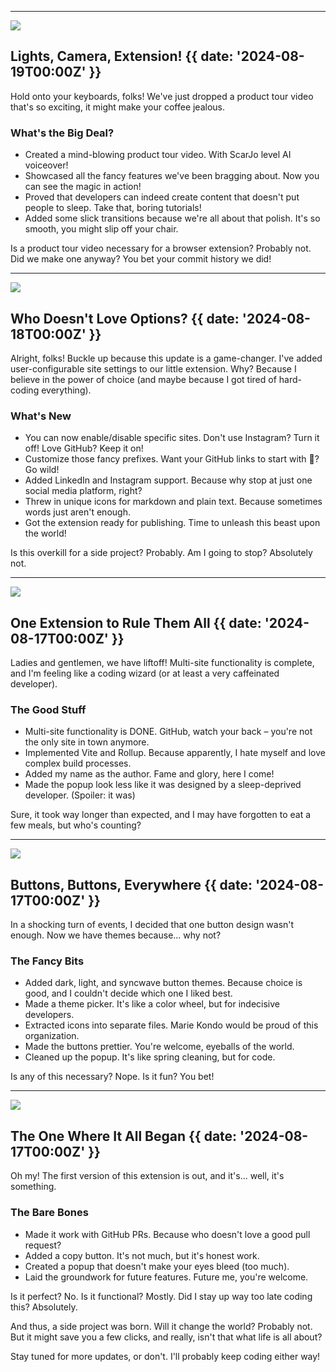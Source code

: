 

---

[![](@/images/product-tour-video.png)](https://www.youtube.com/watch?v=CCF5vnF3Dmw)

## Lights, Camera, Extension! {{ date: '2024-08-19T00:00Z' }}

Hold onto your keyboards, folks! We've just dropped a product tour video that's so exciting, it might make your coffee jealous.

### <SparkleIcon /> What's the Big Deal?

- Created a mind-blowing product tour video. With ScarJo level AI voiceover! 
- Showcased all the fancy features we've been bragging about. Now you can see the magic in action!
- Proved that developers can indeed create content that doesn't put people to sleep. Take that, boring tutorials!
- Added some slick transitions because we're all about that polish. It's so smooth, you might slip off your chair.

Is a product tour video necessary for a browser extension? Probably not. Did we make one anyway? You bet your commit history we did!

<div className="flex justify-center items-center">
    <YouTubeVideoButton videoUrl="https://www.youtube.com/watch?v=CCF5vnF3Dmw" />
</div>

---

![](@/images/user-configurable-site-configs.png)

## Who Doesn't Love Options? {{ date: '2024-08-18T00:00Z' }}

Alright, folks! Buckle up because this update is a game-changer. I've added user-configurable site settings to our little extension. Why? Because I believe in the power of choice (and maybe because I got tired of hard-coding everything).

### <SparkleIcon /> What's New

- You can now enable/disable specific sites. Don't use Instagram? Turn it off! Love GitHub? Keep it on!
- Customize those fancy prefixes. Want your GitHub links to start with 🐙? Go wild!
- Added LinkedIn and Instagram support. Because why stop at just one social media platform, right?
- Threw in unique icons for markdown and plain text. Because sometimes words just aren't enough.
- Got the extension ready for publishing. Time to unleash this beast upon the world!

Is this overkill for a side project? Probably. Am I going to stop? Absolutely not.

---

![](@/images/multi-site-functionality.png)

## One Extension to Rule Them All {{ date: '2024-08-17T00:00Z' }}

Ladies and gentlemen, we have liftoff! Multi-site functionality is complete, and I'm feeling like a coding wizard (or at least a very caffeinated developer).

### <SparkleIcon /> The Good Stuff

- Multi-site functionality is DONE. GitHub, watch your back – you're not the only site in town anymore.
- Implemented Vite and Rollup. Because apparently, I hate myself and love complex build processes.
- Added my name as the author. Fame and glory, here I come!
- Made the popup look less like it was designed by a sleep-deprived developer. (Spoiler: it was)

Sure, it took way longer than expected, and I may have forgotten to eat a few meals, but who's counting?

---

![](@/images/button-themes.png)

## Buttons, Buttons, Everywhere {{ date: '2024-08-17T00:00Z' }}

In a shocking turn of events, I decided that one button design wasn't enough. Now we have themes because... why not?

### <SparkleIcon /> The Fancy Bits

- Added dark, light, and syncwave button themes. Because choice is good, and I couldn't decide which one I liked best.
- Made a theme picker. It's like a color wheel, but for indecisive developers.
- Extracted icons into separate files. Marie Kondo would be proud of this organization.
- Made the buttons prettier. You're welcome, eyeballs of the world.
- Cleaned up the popup. It's like spring cleaning, but for code.

Is any of this necessary? Nope. Is it fun? You bet!

---

![](@/images/initial-release.png)

## The One Where It All Began {{ date: '2024-08-17T00:00Z' }}

Oh my! The first version of this extension is out, and it's... well, it's something.

### <SparkleIcon /> The Bare Bones

- Made it work with GitHub PRs. Because who doesn't love a good pull request?
- Added a copy button. It's not much, but it's honest work.
- Created a popup that doesn't make your eyes bleed (too much).
- Laid the groundwork for future features. Future me, you're welcome.

Is it perfect? No. Is it functional? Mostly. Did I stay up way too late coding this? Absolutely.

And thus, a side project was born. Will it change the world? Probably not. But it might save you a few clicks, and really, isn't that what life is all about?

Stay tuned for more updates, or don't. I'll probably keep coding either way!